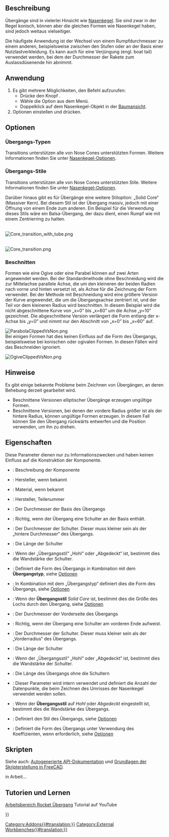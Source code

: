 <languages/>

{{Docnav/de
|[[Rocket_NoseCone/de|NasenKegel]]
|[[Rocket_BodyTube/de|Rumpfrohr]]
|[[Rocket_Workbench/de|Arbeitsbereich Rocket]]
|IconL=Rocket_NoseCone.svg
|IconR=Rocket_BodyTube.svg
|IconC=RocketWorkbench.svg
}}

{{GuiCommand/de
|Name=Rocket Transition
|Name/de=Rocket Übergang
|MenuLocation=Rakete → Übergang
|Workbenches=[[Rocket_Workbench/de|Arbeitsbereich Rocket]]
|Version=0.19
}}

<span id="Description"></span>
==Beschreibung==

Übergänge sind in vielerlei Hinsicht wie [[Rocket_NoseCone/de|Nasenkegel]]. Sie sind zwar in der Regel konisch, können aber die gleichen Formen wie Nasenkegel haben, sind jedoch weitaus vielseitiger.

Die häufigste Anwendung ist der Wechsel von einem Rumpfdurchmesser zu einem anderen, beispielsweise zwischen den Stufen oder an der Basis einer Nutzlastverkleidung. Es kann auch für eine Verjüngung (engl. boat tail) verwendet werden, bei dem der Durchmesser der Rakete zum Auslassdüsenende hin abnimmt.

<span id="Usage"></span>
==Anwendung==

# Es gibt mehrere Möglichkeiten, den Befehl aufzurufen:
#* Drücke den Knopf {{Button|[[Image:Rocket_Transition.svg|16px]] [[Rocket_Transition/de|Übergang]]}}.
#* Wähle die Option {{MenuCommand|Rakete → [[Image:Rocket_Transition.svg|16px]] Übergang}} aus dem Menü.
#* Doppelklick auf dem Nasenkegel-Objekt in der [[Tree_view/de|Baumansicht]].
# Optionen einstellen und {{Button|OK}} drücken.

<span id="Options"></span>
==Optionen==

<span id="Transition_Types"></span>
=== Übergangs-Typen ===

Transitions unterstützen alle von Nose Cones unterstützten Formen. Weitere Informationen finden Sie unter [[Rocket_NoseCone/de#Optionen|Nasenkegel-Optionen]].

<span id="Transition_Styles"></span>
===Übergangs-Stile===

Transitions unterstützen alle von Nose Cones unterstützten Stile. Weitere Informationen finden Sie unter [[Rocket_NoseCone/de#Optionen|Nasenkegel-Optionen]].

Darüber hinaus gibt es für Übergänge eine weitere Stiloption: „Solid Core“ (Massiver Kern). Bei diesem Stil ist der Übergang massiv, jedoch mit einer Öffnung von einem Ende zum anderen. Ein Beispiel für die Verwendung dieses Stils wäre ein Balsa-Übergang, der dazu dient, einen Rumpf wie mit einem Zentrierring zu halten.

<br>
[[File:Core_transition_with_tube.png]]
{{Caption|Übergang mit hinterer Schulter, die einen Körperring hält}}

<br>
[[File:Core_transition.png]]
{{Caption|Übergang mit vorderen und hinteren Schultern, die den inneren Kern zeigen}}

<span id="Clipped"></span>
===Beschnitten===

Formen wie eine Ogive oder eine Parabel können auf zwei Arten angewendet werden. Bei der Standardmethode ohne Beschneidung wird die zur Mittelachse parallele Achse, die um den kleineren der beiden Radien nach vorne und hinten versetzt ist, als Achse für die Zeichnung der Form verwendet. Bei der Methode mit Beschneidung wird eine größere Version der Kurve angewendet, die um die Übergangsachse zentriert ist, und der Teil vor dem kleineren Radius wird beschnitten. In diesem Beispiel wird die nicht abgeschnittene Kurve von „x=0” bis „x=60” um die Achse „y=10” gezeichnet. Die abgeschnittene Version verlängert die Form entlang der x-Achse bis „y=0” und nimmt nur den Abschnitt von „x=0” bis „x=60” auf.

[[File:ParabolaClippedVsNon.png]]
{{Caption|Gekürzte und nicht gekürzte Kurven für einen parabolischen Übergang}}<br>

Bei einigen Formen hat dies keinen Einfluss auf die Form des Übergangs, beispielsweise bei konischen oder ogivalen Formen. In diesen Fällen wird das Beschneiden ignoriert.

[[File:OgiveClippedVsNon.png]]
{{Caption|Gekürzte und nicht gekürzte Kurven für einen Ogivenübergang}}<br>

<span id="Notes"></span>
==Hinweise==

Es gibt einige bekannte Probleme beim Zeichnen von Übergängen, an deren Behebung derzeit gearbeitet wird.
* Beschnittene Versionen elliptischer Übergänge erzeugen ungültige Formen.
* Beschnittene Versionen, bei denen der vordere Radius größer ist als der hintere Radius, können ungültige Formen erzeugen. In diesem Fall können Sie den Übergang rückwärts entwerfen und die Position verwenden, um ihn zu drehen.

<span id="Properties"></span>
==Eigenschaften==

{{TitleProperty|Rocket Komponenten}}

Diese Parameter dienen nur zu Informationszwecken und haben keinen Einfluss auf die Konstruktion der Komponente.

* {{PropertyData|Description}}: Beschreibung der Komponente
* {{PropertyData|Manufacturer}}: Hersteller, wenn bekannt
* {{PropertyData|Material}}: Material, wenn bekannt
* {{PropertyData|Part Number}}: Hersteller, Teilenummer

{{TitleProperty|Übergang}}

* {{PropertyData|Aft Diameter}}: Der Durchmesser der Basis des Übergangs
* {{PropertyData|Aft Shoulder}}: Richtig, wenn der Übergang eine Schulter an der Basis enthält.
* {{PropertyData|Aft Shoulder Diameter}}: Der Durchmesser der Schulter. Dieser muss kleiner sein als der „hintere Durchmesser“ des Übergangs.
* {{PropertyData|Aft Shoulder Length}}: Die Länge der Schulter
* {{PropertyData|Aft Shoulder Thickness}}: Wenn der „Übergangsstil“ „Hohl“ oder „Abgedeckt“ ist, bestimmt dies die Wandstärke der Schulter.
* {{PropertyData|Clipped}}: Definiert die Form des Übergangs in Kombination mit dem '''Übergangstyp''', siehe [[#Options/de|Optionen]]
* {{PropertyData|Coefficient}}: In Kombination mit dem „Übergangstyp“ definiert dies die Form des Übergangs, siehe [[#Options/de|Optionen]]
* {{PropertyData|Core Diameter}}: Wenn der '''Übergangsstil''' ''Solid Core'' ist, bestimmt dies die Größe des Lochs durch den Übergang, siehe [[#Options/de|Optionen]]
* {{PropertyData|Fore Diameter}}: Der Durchmesser der Vorderseite des Übergangs
* {{PropertyData|Fore Shoulder}}: Richtig, wenn der Übergang eine Schulter am vorderen Ende aufweist.
* {{PropertyData|Fore Shoulder Diameter}}: Der Durchmesser der Schulter. Dieser muss kleiner sein als der „Vorderradius“ des Übergangs.
* {{PropertyData|Fore Shoulder Length}}: Die Länge der Schulter
* {{PropertyData|Fore Shoulder Thickness}}: Wenn der „Übergangsstil“ „Hohl“ oder „Abgedeckt“ ist, bestimmt dies die Wandstärke der Schulter.
* {{PropertyData|Length}}: Die Länge des Übergangs ohne die Schultern
* {{PropertyData|Resolution}}: Dieser Parameter wird intern verwendet und definiert die Anzahl der Datenpunkte, die beim Zeichnen des Umrisses der Nasenkegel verwendet werden sollen.
* {{PropertyData|Thickness}}: Wenn der '''Übergangsstil''' auf ''Hohl'' oder ''Abgedeckt'' eingestellt ist, bestimmt dies die Wandstärke des Übergangs.
* {{PropertyData|Transition Style}}: Definiert den Stil des Übergangs, siehe [[#Options/De|Optionen]]
* {{PropertyData|Transition Type}}: Definiert die Form des Übergangs unter Verwendung des Koeffizienten, wenn erforderlich, siehe [[#Options/de|Optionen]]

<span id="Scripting"></span>
==Skripten==

Siehe auch: [https://freecad.github.io/SourceDoc/ Autogenerierte API-Dokumentation] und [[FreeCAD_Scripting_Basics/de|Grundlagen der Skripterstellung in FreeCAD]].

in Arbeit...

<span id="Tutorials_and_Learning"></span>
== Tutorien und Lernen ==

[https://youtu.be/O5Ze4MYAHNA Arbeitsbereich Rocket Übergang] Tutorial auf YouTube


{{Docnav/de
|[[Rocket_NoseCone/de|NasenKegel]]
|[[Rocket_BodyTube/de|Rumpfrohr]]
|[[Rocket_Workbench/de|Arbeitsbereich Rocket]]
|IconL=Rocket_NoseCone.svg
|IconR=Rocket_BodyTube.svg
|IconC=RocketWorkbench.svg
}}

{{Userdocnavi{{#translation:}}}}
[[Category:Addons{{#translation:}}]]
[[Category:External Workbenches{{#translation:}}]]